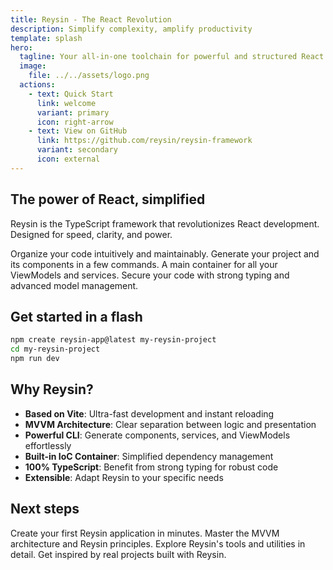```yaml
---
title: Reysin - The React Revolution
description: Simplify complexity, amplify productivity
template: splash
hero:
  tagline: Your all-in-one toolchain for powerful and structured React projects
  image:
    file: ../../assets/logo.png
  actions:
    - text: Quick Start
      link: welcome
      variant: primary
      icon: right-arrow
    - text: View on GitHub
      link: https://github.com/reysin/reysin-framework
      variant: secondary
      icon: external
---
```



## The power of React, simplified

Reysin is the TypeScript framework that revolutionizes React development. Designed for speed, clarity, and power.

<CardGrid stagger>
  <Card title="Built-in MVVM structure" icon="layout">
    Organize your code intuitively and maintainably.
  </Card>
  <Card title="Intelligent CLI" icon="terminal">
    Generate your project and its components in a few commands.
  </Card>
  <Card title="Simplified state management" icon="random">
    A main container for all your ViewModels and services.
  </Card>
  <Card title="Native TypeScript" icon="approve-check">
    Secure your code with strong typing and advanced model management.
  </Card>
</CardGrid>

## Get started in a flash

```bash
npm create reysin-app@latest my-reysin-project
cd my-reysin-project
npm run dev
```

## Why Reysin?

- **Based on Vite**: Ultra-fast development and instant reloading
- **MVVM Architecture**: Clear separation between logic and presentation
- **Powerful CLI**: Generate components, services, and ViewModels effortlessly
- **Built-in IoC Container**: Simplified dependency management
- **100% TypeScript**: Benefit from strong typing for robust code
- **Extensible**: Adapt Reysin to your specific needs

## Next steps

<CardGrid stagger>
  <Card title="Getting Started Guide" icon="rocket">
    Create your first Reysin application in minutes.
  </Card>
  <Card title="Core Concepts" icon="open-book">
    Master the MVVM architecture and Reysin principles.
  </Card>
  <Card title="API Reference" icon="document">
    Explore Reysin's tools and utilities in detail.
  </Card>
  <Card title="Real-world Examples" icon="puzzle">
    Get inspired by real projects built with Reysin.
  </Card>
</CardGrid>
